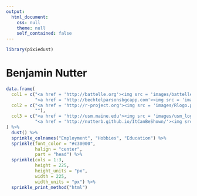 ```yaml
---
output: 
  html_document:
    css: null
    theme: null
    self_contained: false
---
```

<!--
---
layout: default
---
-->
```r
library(pixiedust)
```

<h1>Benjamin Nutter</h1>

```r
data.frame(
  col1 = c("<a href = 'http://battelle.org'><img src = 'images/battelle_logo.jpg', title = 'Battelle Memorial Institute', height = 225px, width = 225px></a>", 
           "<a href = 'http://bechtelparsonsbgcapp.com'><img src = 'images/bgcapp_logo.jpg', title = 'BGCAPP', height = 225px, width = 225px></a>"),
  col2 = c("<a href = 'http://r-project.org'><img src = 'images/Rlogo.png', title = 'R Programming', height = 225px, width = 225px></a>", 
           ""),
  col3 = c("<a href = 'http://usm.maine.edu'><img src = 'images/usm_logo.png', title = 'M.S. Statistics', height = 225px, width = 225px></a>", 
           "<a href = 'http://nutterb.github.io/ItCanBeShown/'><img src = 'images/ItCanBeShown.png', title = 'Statistical Notes', height = 225px, width = 225px></a>")
) %>%
  dust() %>%
  sprinkle_colnames("Employment", "Hobbies", "Education") %>%
  sprinkle(font_color = "#c30000",
           halign = "center",
           part = "head") %>%
  sprinkle(cols = 1:3, 
           height = 225,
           height_units = "px",
           width = 225,
           width_units = "px") %>%
  sprinkle_print_method("html")
```

